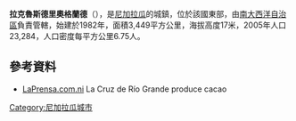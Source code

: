 '''拉克魯斯德里奧格蘭德'''（{{lang-es|La Cruz de Río Grande}}），是[[尼加拉瓜|尼加拉瓜]]的城鎮，位於該國東部，由[[南大西洋自治區|南大西洋自治區]]負責管轄，始建於1982年，面積3,449平方公里，海拔高度17米，2005年人口23,284，人口密度每平方公里6.75人。

==參考資料==
*[https://web.archive.org/web/20070807142029/http://www-ni.laprensa.com.ni/archivo/2005/febrero/09/economia/economia-20050209-02.html LaPrensa.com.ni]  La Cruz de Río Grande produce cacao {{es icon}}

{{coord|13|07|N|84|11|W|region:NI_type:city|display=title}}

{{Nicaragua-geo-stub}}
[[Category:尼加拉瓜城市|Category:尼加拉瓜城市]]